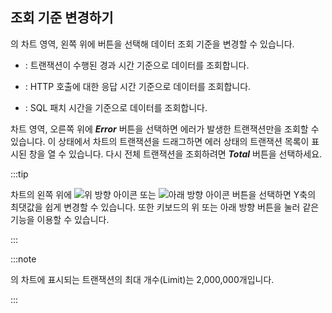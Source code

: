 ## 조회 기준 변경하기

<Cmdname sid="transaction_map" />의 차트 영역, 왼쪽 위에 버튼을 선택해 데이터 조회 기준을 변경할 수 있습니다.

* <Cmdname sid="elapsed" className="uitext" />: 트랜잭션이 수행된 경과 시간 기준으로 데이터를 조회합니다.

* <Cmdname sid="httpcTime" className="uitext" />: HTTP 호출에 대한 응답 시간 기준으로 데이터를 조회합니다.

* <Cmdname sid="sqlTime" className="uitext" />: SQL 패치 시간을 기준으로 데이터를 조회합니다.

차트 영역, 오른쪽 위에 ***Error*** 버튼을 선택하면 에러가 발생한 트랜잭션만을 조회할 수 있습니다. 이 상태에서 차트의 트랜잭션을 드래그하면 에러 상태의 트랜잭션 목록이 표시된 <Cmdname sid="TTL06209" className="uitext" /> 창을 열 수 있습니다. 다시 전체 트랜잭션을 조회하려면 ***Total*** 버튼을 선택하세요.

:::tip

차트의 왼쪽 위에 ![위 방향 아이콘](/img/up-arrow.svg) 또는 ![아래 방향 아이콘](/img/down-arrow.svg) 버튼을 선택하면 Y축의 최댓값을 쉽게 변경할 수 있습니다. 또한 키보드의 위 또는 아래 방향 버튼을 눌러 같은 기능을 이용할 수 있습니다.

:::

:::note

<Cmdname sid="transaction_map" />의 차트에 표시되는 트랜잭션의 최대 개수(<span class="uitext">Limit</span>)는 2,000,000개입니다.

:::